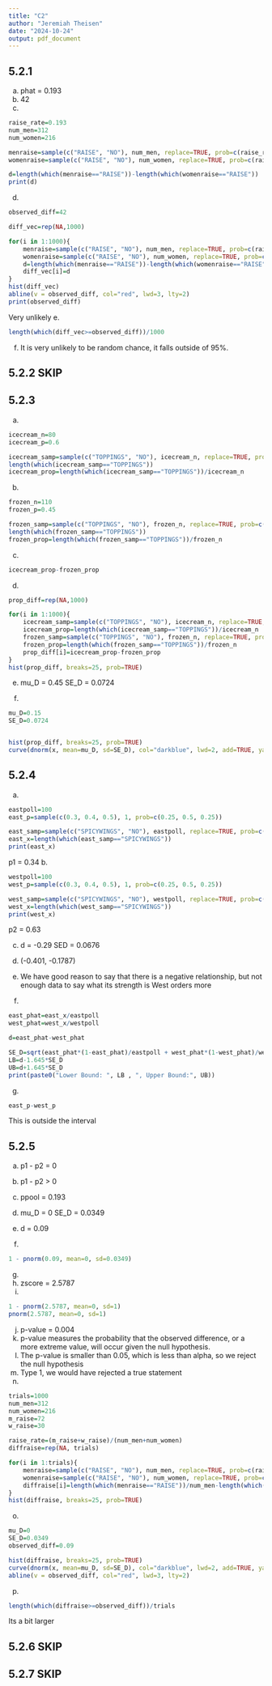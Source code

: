 ```yaml
---
title: "C2"
author: "Jeremiah Theisen"
date: "2024-10-24"
output: pdf_document
---
```


## 5.2.1 
a. phat = 0.193
b. 42
c. 
```r
raise_rate=0.193
num_men=312
num_women=216

menraise=sample(c("RAISE", "NO"), num_men, replace=TRUE, prob=c(raise_rate, 1-raise_rate))
womenraise=sample(c("RAISE", "NO"), num_women, replace=TRUE, prob=c(raise_rate, 1-raise_rate))

d=length(which(menraise=="RAISE"))-length(which(womenraise=="RAISE"))
print(d)
```
d. 
```r
observed_diff=42

diff_vec=rep(NA,1000)

for(i in 1:1000){
	menraise=sample(c("RAISE", "NO"), num_men, replace=TRUE, prob=c(raise_rate, 1-raise_rate))
	womenraise=sample(c("RAISE", "NO"), num_women, replace=TRUE, prob=c(raise_rate, 1-raise_rate))
	d=length(which(menraise=="RAISE"))-length(which(womenraise=="RAISE"))
	diff_vec[i]=d
}	
hist(diff_vec)
abline(v = observed_diff, col="red", lwd=3, lty=2)
print(observed_diff)
```
Very unlikely
e. 
```r
length(which(diff_vec>=observed_diff))/1000
```
f. It is very unlikely to be random chance, it falls outside of 95%.

## 5.2.2  SKIP

## 5.2.3 
a. 
```r
icecream_n=80
icecream_p=0.6

icecream_samp=sample(c("TOPPINGS", "NO"), icecream_n, replace=TRUE, prob=c(icecream_p, 1-icecream_p))
length(which(icecream_samp=="TOPPINGS"))
icecream_prop=length(which(icecream_samp=="TOPPINGS"))/icecream_n
```
b. 
```r
frozen_n=110
frozen_p=0.45

frozen_samp=sample(c("TOPPINGS", "NO"), frozen_n, replace=TRUE, prob=c(frozen_p, 1-frozen_p))
length(which(frozen_samp=="TOPPINGS"))
frozen_prop=length(which(frozen_samp=="TOPPINGS"))/frozen_n
```
c. 
```r
icecream_prop-frozen_prop
```
d. 
```r
prop_diff=rep(NA,1000)

for(i in 1:1000){
	icecream_samp=sample(c("TOPPINGS", "NO"), icecream_n, replace=TRUE, prob=c(icecream_p, 1-icecream_p))
	icecream_prop=length(which(icecream_samp=="TOPPINGS"))/icecream_n
	frozen_samp=sample(c("TOPPINGS", "NO"), frozen_n, replace=TRUE, prob=c(frozen_p, 1-frozen_p))
	frozen_prop=length(which(frozen_samp=="TOPPINGS"))/frozen_n
	prop_diff[i]=icecream_prop-frozen_prop 
} 
hist(prop_diff, breaks=25, prob=TRUE)
```
e. mu_D = 0.45 
SE_D = 0.0724 

f. 
```r
mu_D=0.15
SE_D=0.0724


hist(prop_diff, breaks=25, prob=TRUE)
curve(dnorm(x, mean=mu_D, sd=SE_D), col="darkblue", lwd=2, add=TRUE, yaxt="n")
```

## 5.2.4 
a. 
```r
eastpoll=100
east_p=sample(c(0.3, 0.4, 0.5), 1, prob=c(0.25, 0.5, 0.25))

east_samp=sample(c("SPICYWINGS", "NO"), eastpoll, replace=TRUE, prob=c(east_p, 1-east_p))
east_x=length(which(east_samp=="SPICYWINGS"))
print(east_x)
```
p1 = 0.34
b. 
```r
westpoll=100
west_p=sample(c(0.3, 0.4, 0.5), 1, prob=c(0.25, 0.5, 0.25))

west_samp=sample(c("SPICYWINGS", "NO"), westpoll, replace=TRUE, prob=c(west_p, 1-west_p))
west_x=length(which(west_samp=="SPICYWINGS")) 
print(west_x)
```
p2 = 0.63

c. 
d = -0.29 
SED = 0.0676

d. (-0.401, -0.1787)
e. We have good reason to say that there is a negative relationship, but not enough data to say what its strength is 
West orders more 

f. 
```r
east_phat=east_x/eastpoll
west_phat=west_x/westpoll

d=east_phat-west_phat

SE_D=sqrt(east_phat*(1-east_phat)/eastpoll + west_phat*(1-west_phat)/westpoll)
LB=d-1.645*SE_D
UB=d+1.645*SE_D
print(paste0("Lower Bound: ", LB , ", Upper Bound:", UB))
```
g.
```r
east_p-west_p
``` 
This is outside the interval 

## 5.2.5 
a. p1 - p2 = 0
b. p1 - p2 > 0
c. ppool = 0.193
d. 
mu_D = 0
SE_D = 0.0349

e. d = 0.09
f. 
```r
1 - pnorm(0.09, mean=0, sd=0.0349)
```

g. 
h. zscore = 2.5787
i. 
```r
1 - pnorm(2.5787, mean=0, sd=1)
pnorm(2.5787, mean=0, sd=1)
``` 
j. p-value = 0.004
k. p-value measures the probability that the observed difference, or a more extreme value, will occur given the null hypothesis.
l. The p-value is smaller than 0.05, which is less than alpha, so we reject the null hypothesis
m. Type 1, we would have rejected a true statement
n. 
```r
trials=1000
num_men=312
num_women=216
m_raise=72
w_raise=30

raise_rate=(m_raise+w_raise)/(num_men+num_women)
diffraise=rep(NA, trials)

for(i in 1:trials){
	menraise=sample(c("RAISE", "NO"), num_men, replace=TRUE, prob=c(raise_rate, 1-raise_rate))
	womenraise=sample(c("RAISE", "NO"), num_women, replace=TRUE, prob=c(raise_rate, 1-raise_rate))
	diffraise[i]=length(which(menraise=="RAISE"))/num_men-length(which(womenraise=="RAISE"))/num_women
}
hist(diffraise, breaks=25, prob=TRUE)
```
o. 
```r
mu_D=0
SE_D=0.0349
observed_diff=0.09

hist(diffraise, breaks=25, prob=TRUE)
curve(dnorm(x, mean=mu_D, sd=SE_D), col="darkblue", lwd=2, add=TRUE, yaxt="n")
abline(v = observed_diff, col="red", lwd=3, lty=2)
```
p. 
```r
length(which(diffraise>=observed_diff))/trials
``` 
Its a bit larger 

## 5.2.6 SKIP

## 5.2.7 SKIP
